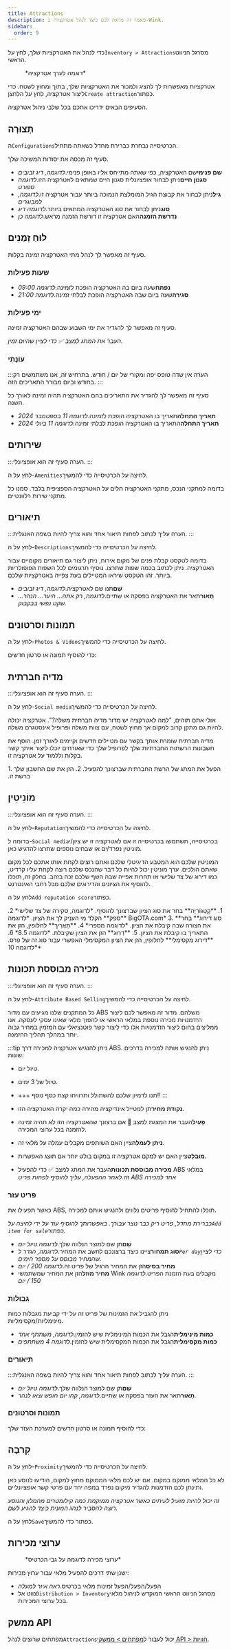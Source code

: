 ```yaml
---
title: Attractions
description: מאמר זה מראה לכם כיצד לנהל אטרקציות ב-Wink.
sidebar:
  order: 9
---
```


כדי לנהל את האטרקציות שלך, לחץ על`Inventory > Attractions`מסרגל הניווט הראשי.

<figure>
  <CloudinaryImage width="350" height="669" resize="scale" quality="best" alt="מְשִׁיכָה" src="academy/attraction" errorImage="noimage_opaque_nyrtl0.png" />

  <figcaption>*דוגמה לערך אטרקציה*</figcaption>
</figure>


אטרקציות מאפשרות לך להציג ולמכור את האטרקציות שלך, בתוך ומחוץ לשטח. כדי ליצור אטרקציה, לחץ על הלחצן`Create attraction`כפתור.

הסעיפים הבאים ידריכו אתכם בכל שלבי ניהול אטרקציה.

## תְצוּרָה

ה`Configurations`הכרטיסייה נבחרת כברירת מחדל כשאתה מתחיל.

סעיף זה מכסה את יסודות המשיכה שלך.

* **שם פנימי**שם האטרקציה, כפי שאתה מתייחס אליו באופן פנימי.*לדוגמה, דיג זבובים*
* **סגנון חיים**ניתן לבחור אופציונלית סגנון חיים שמתאים לאטרקציה הזו.*לדוגמה ספורט*
* **גִיל**ניתן לבחור את קבוצת הגיל המומלצת הנמוכה ביותר עבור אטרקציה זו.*לדוגמה, למבוגרים*
* **סוּג**ניתן לבחור את סוג האטרקציה המתאים ביותר.*לדוגמה דיג*
* **נדרשת הזמנה**האם אטרקציה זו דורשת הזמנה מראש.*לדוגמה כן*

## לוּחַ זְמַנִים

סעיף זה מאפשר לך לנהל מתי האטרקציה זמינה בקלות.

### שעות פעילות

* **נפתח**שעה ביום בה האטרקציה הופכת לזמינה.*לדוגמה 09:00*
* **סגירה**שעה ביום שבה האטרקציה הופכת לבלתי זמינה.*לדוגמה 21:00*

### ימי פעילות

סעיף זה מאפשר לך להגדיר את ימי השבוע שבהם האטרקציה זמינה.

*העבר את המתג למצב ✅ כדי לציין שהיום זמין.*

### עוֹנָתִי

:::הערה
אין שדה טופס יפה ומקורי של יום / חודש. בתרחיש זה, אנו משתמשים רק בחודש וביום מבורר התאריכים הזה.
:::

סעיף זה מאפשר לך להגדיר את התאריכים בהם האטרקציה תהיה זמינה לאורך כל השנה.

* **תאריך התחלה**תאריך בו האטרקציה הופכת לזמינה.*לדוגמה 11 בספטמבר 2024*
* **תאריך התחלה**התאריך בו האטרקציה הופכת לבלתי זמינה.*לדוגמה 11 ביולי 2024*

## שירותים

:::הערה
סעיף זה הוא אופציונלי.
:::

לחץ על ה-`Amenities`לחיצה על הכרטיסייה כדי להמשיך.

בדומה למתקני הנכס, מתקני האטרקציה חלים על האטרקציה הספציפית בלבד. סמנו כל מתקני שירות רלוונטיים.

## תיאורים

:::הערה
עליך לכתוב לפחות תיאור אחד והוא צריך להיות בשפה האנגלית.
:::

לחץ על ה-`Descriptions`לחיצה על הכרטיסייה כדי להמשיך.

בדומה לטקסט קבלת פנים של מקום אירוח, ניתן ליצור גם תיאורים מקומיים עבור האטרקציה.
ניתן לכתוב בכמה שפות שתרצו. נוסיף תרגומים לכל השפות הפופולריות ביותר.
זהו הטקסט שיראו המטיילים בעת צפייה באטרקציות שלכם.

* **שֵׁם**תנו שם לאטרקציה.*לדוגמה, דיג זבובים*
* **תֵאוּר**תאר את האטרקציה בפסקה או שתיים.*לדוגמה, רק אתה... היער... הנהר... שקט נפשי בבקבוק.*

## תמונות וסרטונים

לחץ על ה-`Photos & Videos`לחיצה על הכרטיסייה כדי להמשיך.

כדי להוסיף תמונה או סרטון חדשים:

<PhotosAndVideosText />


## מדיה חברתית

:::הערה
סעיף זה הוא אופציונלי.
:::

לחץ על ה-`Social media`לחיצה על הכרטיסייה כדי להמשיך.

אולי אתם תוהים, "למה לאטרקציה יש מדור מדיה חברתית משלה?". אטרקציה יכולה להיות גם מתקן קרוב למקום אך מחוץ לשטח, עם צוות משלה ופרופיל אינסטגרם משלה.

מדיה חברתית שומרת אותך בקשר עם מטיילים חדשים וקיימים לאורך זמן.
הוסף את חשבונות הרשתות החברתיות שלך לפרופיל שלך כדי שאורחים יוכלו ליצור איתך קשר בקלות וללמוד על אטרקציה זו.

<Steps>
  1. הפעל את המתג של הרשת החברתית שברצונך להפעיל.
  2. הזן את שם החשבון שלך ברשת זו.
</Steps>


## מוֹנֵיטִין

:::הערה
סעיף זה הוא אופציונלי.
:::

לחץ על ה-`Reputation`לחיצה על הכרטיסייה כדי להמשיך.

בדומה ל-`Social media`בכרטיסייה, תשתמשו בכרטיסייה זו אם לאטרקציה זו יש ציון/י מוניטין נפרד/ים או שבחים נוספים שתרצו להדגיש כאן.

המוניטין שלכם הוא המטבע הדיגיטלי שלכם ואתם רוצים לקחת אותו אתכם לכל מקום שאתם הולכים. ערך מוניטין יכול להיות כל דבר שהנכס שלכם רוצה לקחת עליו קרדיט, כמו דירוג של צד שלישי או תחרות אפייה שבה השף שלכם זכה בזהב. בחלק זה, תוכלו להוסיף את הציונים והדירוגים שלכם מכל רחבי האינטרנט.

לחץ על ה`Add reputation score`כפתור.

<Steps>
  1. **קָטֵגוֹרִיָה** בחר את סוג הציון שברצונך להוסיף. *לדוגמה, סקירה של צד שלישי*
  2. **ספק** הקלד מי העניק לך את הציון. *לדוגמה BigOTA.com*
  3. **סוג דירוג** בחר את הצורה שבה קיבלת את הציון. *לדוגמה מספרי*
  4. **תַאֲרִיך** לחלופין, הזן את התאריך בו קיבלת את הציון.
  5. **דֵרוּג** הזן את הציון שקיבלת. *לדוגמה 8.5*
  6. **דירוג מקסימלי** לחלופין, הזן את הציון המקסימלי האפשרי עבור סוג זה של פרס. *לדוגמה 10*
</Steps>


## מכירה מבוססת תכונות

:::הערה
סעיף זה הוא אופציונלי.
:::

לחץ על ה-`Attribute Based Selling`לחיצה על הכרטיסייה כדי להמשיך.

כל המתקנים שלנו מגיעים עם מדור ABS משלהם. מדור זה מאפשר לכם ליצור הזדמנויות מכירה נוספת במלאי הראשי או להפוך מלאי שאינו עסקי לעסקה.
אנו ממליצים בחום ליצור הזדמנויות אלו כדי ליצור קשר פוטנציאלי עם המזמין במחיר גבוה יותר במהלך תהליך ההזמנה.

:::tip
ניתן להנגיש אטרקציה למכירה דרך ABS. ניתן להנגיש אותה למכירה בדרכים שונות:

* טיול יום.

* טיול של 3 ימים.

* +++ תנו לדמיון שלכם להשתולל ותרוויחו קצת כסף נוסף!!
  :::

* **נקודת מחיר**תן למטייל אינדיקציה מהירה כמה יקרה האטרקציה הזו.

* **פָּעִיל**העבר את המצגת למצב 🛑 אם ברצונך שהאטרקציה הזו לא תהיה זמינה להזמנה בכל ערוצי המכירה.

* **ניתן לעמלה**ציין האם השותפים מקבלים עמלה על מלאי זה.

* **מוּבלָט**ציין האם יש למקם אטרקציה זו במקום בולט יותר אם תוצג האפשרות.

* **מכירה מבוססת תכונות**העבר את המתג למצב ✅ כדי להפעיל ABS במלאי זה.*לאחר ההפעלה, עליך להוסיף לפחות פריט ABS אחד למכירה*

### פריט עזר

כאשר תפעילו את ABS, תוכלו להתחיל להוסיף פריטים נלווים ולהנגיש אותם למכירה.

*כברירת מחדל, פריט ריק כבר נוצר עבורך. באפשרותך להוסיף עוד על ידי לחיצה על`Add item for sale`כפתור.*

* **שֵׁם**תן שם למוצר הנלווה שלך.*לדוגמה טיול יום*
* **סוג תמחור**ציינו כיצד ברצונכם לחשב את המחיר.*לדוגמה, הגדר ל`Per day`כדי לציין שהמחיר מבוסס על מספר הימים.*
* **מחיר בסיס**הזן את המחיר הרגיל של פריט זה.*לדוגמה 200 / יום*
* **מחיר מוזל**הזן את המחיר שמשתמשי Wink מקבלים בעת הזמנת הפריט.*לדוגמה 150 / יום*

### גבולות

ניתן להגביל את הזמינות של פריט זה על ידי קביעת מגבלות כמות מינימליות/מקסימליות.

* **כמות מינימלית**הגבל את הכמות המינימלית שיש להזמין.*לדוגמה, משתתף אחד*
* **כמות מקסימלית**הגבל את הכמות המקסימלית שיש להזמין.*לדוגמה 4 משתתפים*

### תיאורים

:::הערה
עליך לכתוב לפחות תיאור אחד והוא צריך להיות בשפה האנגלית.
:::

* **שֵׁם**תן שם למוצר הנלווה שלך.*לדוגמה טיול יום*
* **תֵאוּר**תאר את העזר בפסקה או שתיים.*לדוגמה, קחו יום חופש וצאו לנהר.*

### תמונות וסרטונים

כדי להוסיף תמונה או סרטון חדשים למערכת העזר שלך:

<PhotosAndVideosText />


## קִרבָה

לחץ על ה-`Proximity`לחיצה על הכרטיסייה כדי להמשיך.

לא כל המלאי ממוקם במקום. אם יש לכם מלאי הממוקם מחוץ למקום, הודיעו לנוסע כאן ותינתן לכם הזדמנות להגדיר מיקום נפרד במפה יחד עם פרטי קשר אופציונליים.

*זה יכול להיות מועיל לעיתים כאשר אטרקציה ממוקמת כמה קילומטרים מהמלון והנוסע רוצה להסביר לנהג המונית כיצד להגיע לשם.*

לחץ על ה`Save`כפתור כדי להמשיך.

## ערוצי מכירות

<figure>
  <CloudinaryImage width="350" height="368" resize="scale" quality="best" alt="ערוצי מכירות" src="academy/sales-channels-card" errorImage="noimage_opaque_nyrtl0.png" />

  <figcaption>*ערוצי מכירה לדוגמה על גבי הכרטיס*</figcaption>
</figure>


ישנן שתי דרכים להפעיל מלאי עבור ערוץ מכירות:

* הפעל/הפעל/הפעל זמינות מלאי בכרטיס.*ראה איור למעלה*
* נווט אל`Distribution > Inventory`מסרגל הניווט הראשי המוקדש לניהול מלאי בכל ערוצי המכירות.

## ממשק API

מפתחים שרוצים לנהל`Attractions`יכול לעבור ל[מפתחים > ממשקי API > חוויות](/developers/apis/#experiences-api).

